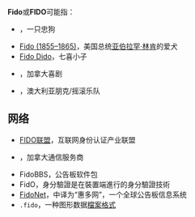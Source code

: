 {{wiktionary|Fido|fido}}
'''Fido'''或'''FIDO'''可能指：
* {{tsl|en|Fido (dog)}}，一只忠狗
* [[Fido_(1855–1865)|Fido (1855–1865)]]，美国总统[[亚伯拉罕·林肯|亚伯拉罕·林肯]]的爱犬
* [[Fido_Dido|Fido Dido]]，七喜小子
* {{tsl|en|Fido (film)|Fido (电影)}}，加拿大喜剧
* {{tsl|en|Fido (band)|Fido (乐队)}}，澳大利亚朋克/摇滚乐队
==网络==
* [[FIDO联盟|FIDO联盟]]，互联网身份认证产业联盟
* {{tsl|en|Fido Solutions}}，加拿大通信服务商
* FidoBBS，公告板软件包
* FidO，身分驗證是在裝置端進行的身分驗證技術
* [[FidoNet|FidoNet]]，中译为“惠多网”，一个全球公告板信息系统
* <code>.fido</code>，一种{{tsl|en|Cineon}}图形数据[[檔案格式|檔案格式]]

{{disambiguation|cat=四字拉丁字母缩写消歧义}}